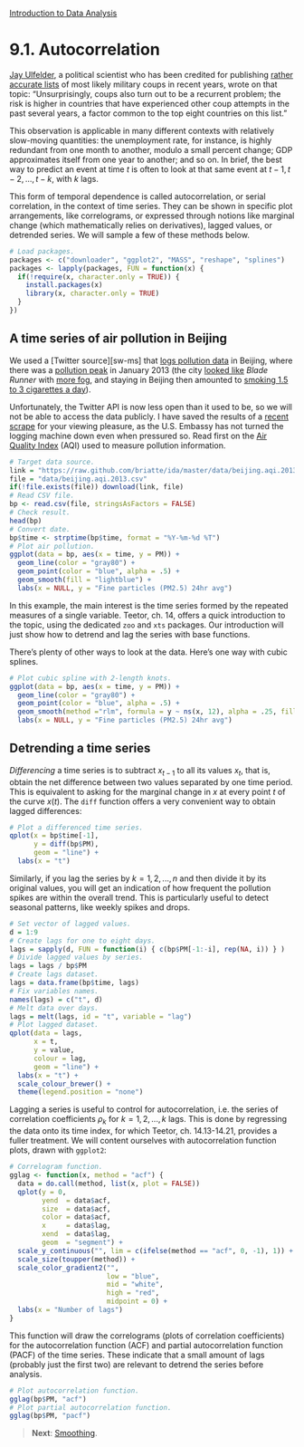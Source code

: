 <style>@import url(style.css);</style>
[Introduction to Data Analysis](index.html "Course index")

# 9.1. Autocorrelation

[Jay Ulfelder][ju], a political scientist who has been credited for publishing [rather accurate lists][fp] of most likely military coups in recent years, wrote on that topic: "Unsurprisingly, coups also turn out to be a recurrent problem; the risk is higher in countries that have experienced other coup attempts in the past several years, a factor common to the top eight countries on this list."

[ju]: https://dartthrowingchimp.wordpress.com/
[fp]: http://blog.foreignpolicy.com/posts/2013/03/25/stats_junkie_successfully_predicts_african_coup_again

This observation is applicable in many different contexts with relatively slow-moving quantities: the unemployment rate, for instance, is highly redundant from one month to another, modulo a small percent change; GDP approximates itself from one year to another; and so on. In brief, the best way to predict an event at time $t$ is often to look at that same event at $t-1, t - 2, ..., t - k$, with $k$ lags.

This form of temporal dependence is called autocorrelation, or serial correlation, in the context of time series. They can be shown in specific plot arrangements, like correlograms, or expressed through notions like marginal change (which mathematically relies on derivatives), lagged values, or detrended series. We will sample a few of these methods below.

```r
# Load packages.
packages <- c("downloader", "ggplot2", "MASS", "reshape", "splines")
packages <- lapply(packages, FUN = function(x) {
  if(!require(x, character.only = TRUE)) {
    install.packages(x)
    library(x, character.only = TRUE)
  }
})
```

## A time series of air pollution in Beijing

We used a [Twitter source][sw-ms] that [logs pollution data][bc-tap-1] in Beijing, where there was a [pollution peak][bc-tap-2] in January 2013 (the city [looked like][bj] *Blade Runner* with [more fog][ss], and staying in Beijing then amounted to [smoking 1.5 to 3 cigarettes a day][ss-smok]).

[bc-tap-1]: http://brainchronicle.blogspot.co.uk/2012/07/twitter-analysis-of-air-pollution-in.html
[bc-tap-2]: http://brainchronicle.blogspot.fr/2013/01/air-quality-analysis-from-beijing.html
[bj]: http://kateoplis.tumblr.com/post/40555052298/nope-this-is-not-a-still-from-blade-runner-its
[ss]: http://simplystatistics.org/2013/01/14/welcome-to-the-smog-ocalypse/
[ss-smok]: http://simplystatistics.org/2011/12/14/smoking-is-a-choice-breathing-is-not/

Unfortunately, the Twitter API is now less open than it used to be, so we will not be able to access the data publicly. I have saved the results of a [recent scrape][beijing-scraper] for your viewing pleasure, as the U.S. Embassy has not turned the logging machine down even when pressured so. Read first on the [Air Quality Index][aqi] (AQI) used to measure pollution information.

[beijing-scraper]: 9_twitter.R
[aqi]: http://airnow.gov/index.cfm?action=aqibasics.aqi

```r
# Target data source.
link = "https://raw.github.com/briatte/ida/master/data/beijing.aqi.2013.csv"
file = "data/beijing.aqi.2013.csv"
if(!file.exists(file)) download(link, file)
# Read CSV file.
bp <- read.csv(file, stringsAsFactors = FALSE)
# Check result.
head(bp)
# Convert date.
bp$time <- strptime(bp$time, format = "%Y-%m-%d %T")
# Plot air pollution.
ggplot(data = bp, aes(x = time, y = PM)) +
  geom_line(color = "gray80") +
  geom_point(color = "blue", alpha = .5) +
  geom_smooth(fill = "lightblue") +
  labs(x = NULL, y = "Fine particles (PM2.5) 24hr avg")
```

In this example, the main interest is the time series formed by the repeated measures of a single variable. Teetor, ch. 14, offers a quick introduction to the topic, using the dedicated `zoo` and `xts` packages. Our introduction will just show how to detrend and lag the series with base functions.

There's plenty of other ways to look at the data. Here's one way with cubic splines.

```r
# Plot cubic spline with 2-length knots.
ggplot(data = bp, aes(x = time, y = PM)) +
  geom_line(color = "gray80") +
  geom_point(color = "blue", alpha = .5) +
  geom_smooth(method ="rlm", formula = y ~ ns(x, 12), alpha = .25, fill = "lightblue") +
  labs(x = NULL, y = "Fine particles (PM2.5) 24hr avg")
```

## Detrending a time series

_Differencing_ a time series is to subtract $x_{t-1}$ to all its values $x_{t}$, that is, obtain the net difference between two values separated by one time period. This is equivalent to asking for the marginal change in $x$ at every point $t$ of the curve $x(t)$. The `diff` function offers a very convenient way to obtain lagged differences:

```r
# Plot a differenced time series.
qplot(x = bp$time[-1], 
      y = diff(bp$PM), 
      geom = "line") + 
  labs(x = "t")
```

Similarly, if you lag the series by $k = 1, 2, ..., n$ and then divide it by its original values, you will get an indication of how frequent the pollution spikes are within the overall trend. This is particularly useful to detect seasonal patterns, like weekly spikes and drops.

```r
# Set vector of lagged values.
d = 1:9
# Create lags for one to eight days.
lags = sapply(d, FUN = function(i) { c(bp$PM[-1:-i], rep(NA, i)) } )
# Divide lagged values by series.
lags = lags / bp$PM
# Create lags dataset.
lags = data.frame(bp$time, lags)
# Fix variables names.
names(lags) = c("t", d)
# Melt data over days.
lags = melt(lags, id = "t", variable = "lag")
# Plot lagged dataset.
qplot(data = lags,
      x = t,
      y = value,
      colour = lag,
      geom = "line") + 
  labs(x = "t") + 
  scale_colour_brewer() + 
  theme(legend.position = "none")
```

Lagging a series is useful to control for autocorrelation, i.e. the series of correlation coefficients $\rho_k$ for $k = 1, 2, ..., k$ lags. This is done by regressing the data onto its time index, for which Teetor, ch. 14.13-14.21, provides a fuller treatment. We will content ourselves with autocorrelation function plots, drawn with `ggplot2`:

```r
# Correlogram function.
gglag <- function(x, method = "acf") {
  data = do.call(method, list(x, plot = FALSE))
  qplot(y = 0,
        yend  = data$acf,
        size  = data$acf,
        color = data$acf,
        x     = data$lag,
        xend  = data$lag,
        geom  = "segment") +
  scale_y_continuous("", lim = c(ifelse(method == "acf", 0, -1), 1)) +
  scale_size(toupper(method)) +
  scale_color_gradient2("",
                        low = "blue", 
                        mid = "white", 
                        high = "red", 
                        midpoint = 0) +
  labs(x = "Number of lags")
}
```

This function will draw the correlograms (plots of correlation coefficients) for the autocorrelation function (ACF) and partial autocorrelation function (PACF) of the time series. These indicate that a small amount of lags (probably just the first two) are relevant to detrend the series before analysis.

```r
# Plot autocorrelation function.
gglag(bp$PM, "acf")
# Plot partial autocorrelation function.
gglag(bp$PM, "pacf")
```

> __Next__: [Smoothing](092_smoothing.html).
